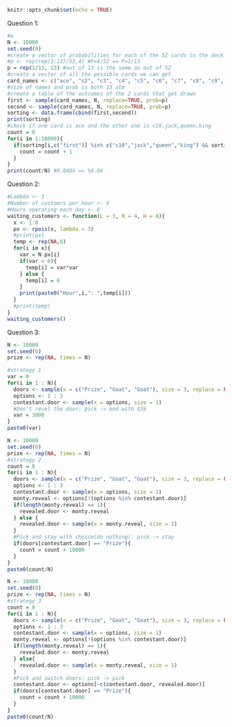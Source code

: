 
```{r setup, include=FALSE}
knitr::opts_chunk$set(echo = TRUE)
```

Question 1:
```{r}
#a
N <- 10000
set.seed(0)
#create a vector of probabilities for each of the 52 cards in the deck (use rep)
#p <- rep(rep(1:13)/52,4) #P=4/52 == P=1/13
p = rep(1/13, 13) #out of 13 is the same as out of 52 
#create a vector of all the possible cards we can get 
card_names <- c("ace", "c2", "c3", "c4", "c5", "c6", "c7", "c8", "c9", "c10", "jack", "queen", "king")
#size of names and prob is both 13 atm 
#create a table of the outcomes of the 2 cards that get drawn 
first <- sample(card_names, N, replace=TRUE, prob=p)
second <- sample(card_names, N, replace=TRUE, prob=p)
sorting <- data.frame(cbind(first,second))
print(sorting) 
#check if one card is ace and the other one is c10,jack,queen,king
count = 0
for(i in 1:10000){
  if(sorting[i,c("first")] %in% c("c10","jack","queen","king") && sorting[i,c("second")] %in% c("ace") | sorting[i,c("second")] %in% c("c10","jack","queen","king") && sorting[i,c("first")] %in% c("ace")){
    count = count + 1 
  }
}
print(count/N) #0.0484 == %4.84

```

Question 2:
```{r}
#Lambda <- 3
#Number of customrs per hour <- 4
#Hours operating each day <- 8
waiting_customers <- function(L = 3, N = 4, H = 8){
  x <- 1:8
  px <- rpois(x, lambda = 3)
  #print(px)
  temp <- rep(NA,8)
  for(i in x){
    var = N-px[i]
    if(var < 0){
      temp[i] = var*var
    } else {
      temp[i] = 0
    }
    print(paste0("Hour",i,": ",temp[i]))
  }
  #print(temp)
}
waiting_customers()
```

Question 3:
```{r}
N <- 10000 
set.seed(0)
prize <- rep(NA, times = N)

#strategy 1
var = 0
for(i in 1 : N){
  doors <- sample(x = c("Prize", "Goat", "Goat"), size = 3, replace = FALSE)
  options <- 1 : 3 
  contestant.door <- sample(x = options, size = 1)
  #Don't revel the door: pick -> end with $3k
  var = 3000
}
paste0(var) 

```
```{r}
N <- 10000 
set.seed(0)
prize <- rep(NA, times = N)
#strategy 2
count = 0
for(i in 1 : N){
  doors <- sample(x = c("Prize", "Goat", "Goat"), size = 3, replace = FALSE)
  options <- 1 : 3 
  contestant.door <- sample(x = options, size = 1)
  monty.reveal <- options[!(options %in% contestant.door)] 
  if(length(monty.reveal) == 1){
    revealed.door <- monty.reveal
  } else {
    revealed.door <- sample(x = monty.reveal, size = 1)
  }
  #Pick and stay with choice(do nothing): pick -> stay 
  if(doors[contestant.door] == "Prize"){
    count = count + 10000
  }
}
paste0(count/N)
```

```{r}
N <- 10000 
set.seed(0)
prize <- rep(NA, times = N)
#strategy 3 
count = 0
for(i in 1 : N){
  doors <- sample(x = c("Prize", "Goat", "Goat"), size = 3, replace = FALSE)
  options <- 1 : 3 
  contestant.door <- sample(x = options, size = 1)
  monty.reveal <- options[!(options %in% contestant.door)]
  if(length(monty.reveal) == 1){
    revealed.door <- monty.reveal
  } else{
    revealed.door <- sample(x = monty.reveal, size = 1)
  }
  #Pick and switch doors: pick -> pick 
  contestant.door <- options[-c(contestant.door, revealed.door)] 
  if(doors[contestant.door] == "Prize"){
    count = count + 10000
  }
}
paste0(count/N)
```